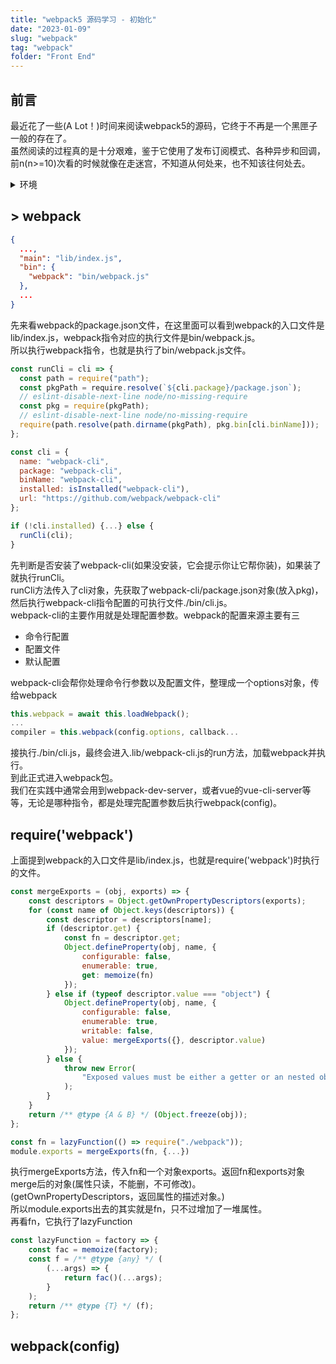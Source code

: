 ```yaml
---
title: "webpack5 源码学习 - 初始化"
date: "2023-01-09"
slug: "webpack"
tag: "webpack"
folder: "Front End"
---
```

## 前言
最近花了一些(A Lot！)时间来阅读webpack5的源码，它终于不再是一个黑匣子一般的存在了。  
虽然阅读的过程真的是十分艰难，鉴于它使用了发布订阅模式、各种异步和回调，前n(n>=10)次看的时候就像在走迷宫，不知道从何处来，也不知该往何处去。


<details>
<summary>环境</summary>
- 版本：v5.75.0
- 目录: /webpack-prj
- 初始化：
```shell
npm init
yarn add webpack
./node_modules/.bin/webpack
```
执行webpack指令时，它会喊你安装webpack-cli，输入yes安装后，再次执行webpack。
会有报错，因为它无法找到入口文件。创建src/index.js后再次执行就打包成功了。
在当前目录下会生成/dist/main.js
</details>

## > webpack
```json:title=webpack/package.json
{
  ...,
  "main": "lib/index.js",
  "bin": {
    "webpack": "bin/webpack.js"
  },
  ...
}
```
先来看webpack的package.json文件，在这里面可以看到webpack的入口文件是lib/index.js，webpack指令对应的执行文件是bin/webpack.js。   
所以执行webpack指令，也就是执行了bin/webpack.js文件。
```js:title=webpack/bin/webpack.js
const runCli = cli => {
  const path = require("path");
  const pkgPath = require.resolve(`${cli.package}/package.json`);
  // eslint-disable-next-line node/no-missing-require
  const pkg = require(pkgPath);
  // eslint-disable-next-line node/no-missing-require
  require(path.resolve(path.dirname(pkgPath), pkg.bin[cli.binName]));
};

const cli = {
  name: "webpack-cli",
  package: "webpack-cli",
  binName: "webpack-cli",
  installed: isInstalled("webpack-cli"),
  url: "https://github.com/webpack/webpack-cli"
};

if (!cli.installed) {...} else {
  runCli(cli);
}
```
先判断是否安装了webpack-cli(如果没安装，它会提示你让它帮你装)，如果装了就执行runCli。  
runCli方法传入了cli对象，先获取了webpack-cli/package.json对象(放入pkg)，然后执行webpack-cli指令配置的可执行文件./bin/cli.js。  
webpack-cli的主要作用就是处理配置参数。webpack的配置来源主要有三
- 命令行配置
- 配置文件
- 默认配置

webpack-cli会帮你处理命令行参数以及配置文件，整理成一个options对象，传给webpack

```js:title=webpack-cli/lib/webpack-cli.js
this.webpack = await this.loadWebpack();
...
compiler = this.webpack(config.options, callback...
```
接执行./bin/cli.js，最终会进入.lib/webpack-cli.js的run方法，加载webpack并执行。  
到此正式进入webpack包。  
我们在实践中通常会用到webpack-dev-server，或者vue的vue-cli-server等等，无论是哪种指令，都是处理完配置参数后执行webpack(config)。

## require('webpack')
上面提到webpack的入口文件是lib/index.js，也就是require('webpack')时执行的文件。
```js
const mergeExports = (obj, exports) => {
	const descriptors = Object.getOwnPropertyDescriptors(exports);
	for (const name of Object.keys(descriptors)) {
		const descriptor = descriptors[name];
		if (descriptor.get) {
			const fn = descriptor.get;
			Object.defineProperty(obj, name, {
				configurable: false,
				enumerable: true,
				get: memoize(fn)
			});
		} else if (typeof descriptor.value === "object") {
			Object.defineProperty(obj, name, {
				configurable: false,
				enumerable: true,
				writable: false,
				value: mergeExports({}, descriptor.value)
			});
		} else {
			throw new Error(
				"Exposed values must be either a getter or an nested object"
			);
		}
	}
	return /** @type {A & B} */ (Object.freeze(obj));
};

const fn = lazyFunction(() => require("./webpack"));
module.exports = mergeExports(fn, {...})
```
执行mergeExports方法，传入fn和一个对象exports。返回fn和exports对象merge后的对象(属性只读，不能删，不可修改)。(getOwnPropertyDescriptors，返回属性的描述对象。)  
所以module.exports出去的其实就是fn，只不过增加了一堆属性。  
再看fn，它执行了lazyFunction
```js
const lazyFunction = factory => {
	const fac = memoize(factory);
	const f = /** @type {any} */ (
		(...args) => {
			return fac()(...args);
		}
	);
	return /** @type {T} */ (f);
};
```



## webpack(config)